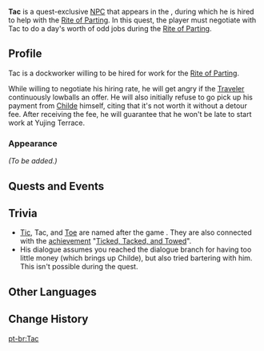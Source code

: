 {{Meta
<!-- REMOVE THIS TEMPLATE AFTER ADDING MISSING INFO -->
|missing_NPC_profile  = yes
}}
{{Character Infobox
|image            = NPC Tac.png
|region           = Liyue
|location         = Liyue
|title            = Dock Worker
|type             = Quest NPC
}}
'''Tac''' is a quest-exclusive [[NPC]] that appears in the {{Quest|Farewell, Archaic Lord}}, during which he is hired to help with the [[Rite of Parting]]. In this quest, the player must negotiate with Tac to do a day's worth of odd jobs during the [[Rite of Parting]].

==Profile==
Tac is a dockworker willing to be hired for work for the [[Rite of Parting]].

While willing to negotiate his hiring rate, he will get angry if the [[Traveler]] continuously lowballs an offer. He will also initially refuse to go pick up his payment from [[Childe]] himself, citing that it's not worth it without a detour fee. After receiving the fee, he will guarantee that he won't be late to start work at Yujing Terrace.

===Appearance===
''(To be added.)''

==Quests and Events==
{{Quests and Events}}

==Trivia==
* [[Tic]], Tac, and [[Toe]] are named after the game {{w|tic-tac-toe}}. They are also connected with the [[achievement]] "[[Ticked, Tacked, and Towed]]".
* His dialogue assumes you reached the dialogue branch for having too little money (which brings up Childe), but also tried bartering with him. This isn't possible during the quest.

==Other Languages==
{{Other Languages
|default_hidden = 1
|en      = Tac
|zhs     = 阿二
|zhs_rm  = Ā Èr
|zht     = 阿二
|zht_rm  = Ā Èr
|ja      = 阿二
|ja_rm   = Ani{{Assumed}}
|ko      = 중복
|es      = Pam
|fr      = Toc
|ru      = Так
|th      = Tac
|vi      = Tac
|de      = Hinz
|id      = Tac
|pt      = Tac
|tr      = Bam
|it      = Pum
}}

==Change History==
{{Change History|1.0}}

[[pt-br:Tac]]